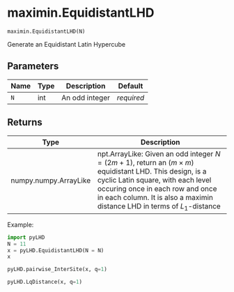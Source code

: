 # maximin.EquidistantLHD { #pyLHD.maximin.EquidistantLHD }

`maximin.EquidistantLHD(N)`

Generate an Equidistant Latin Hypercube

## Parameters

| Name   | Type   | Description    | Default    |
|--------|--------|----------------|------------|
| `N`    | int    | An odd integer | _required_ |

## Returns

| Type                  | Description                                                                                                                                                                                                                                                       |
|-----------------------|-------------------------------------------------------------------------------------------------------------------------------------------------------------------------------------------------------------------------------------------------------------------|
| numpy.numpy.ArrayLike | npt.ArrayLike: Given an odd integer $N=(2m+1)$, return an $(m \times m)$ equidistant LHD.  This design, is a cyclic Latin square, with each level occuring once in each row and once in each column. It is also a maximin distance LHD in terms of $L_1$-distance |

Example:
```python
import pyLHD
N = 11
x = pyLHD.EquidistantLHD(N = N)
x
```
```python
pyLHD.pairwise_InterSite(x, q=1)
```
```python
pyLHD.LqDistance(x, q=1)
```
